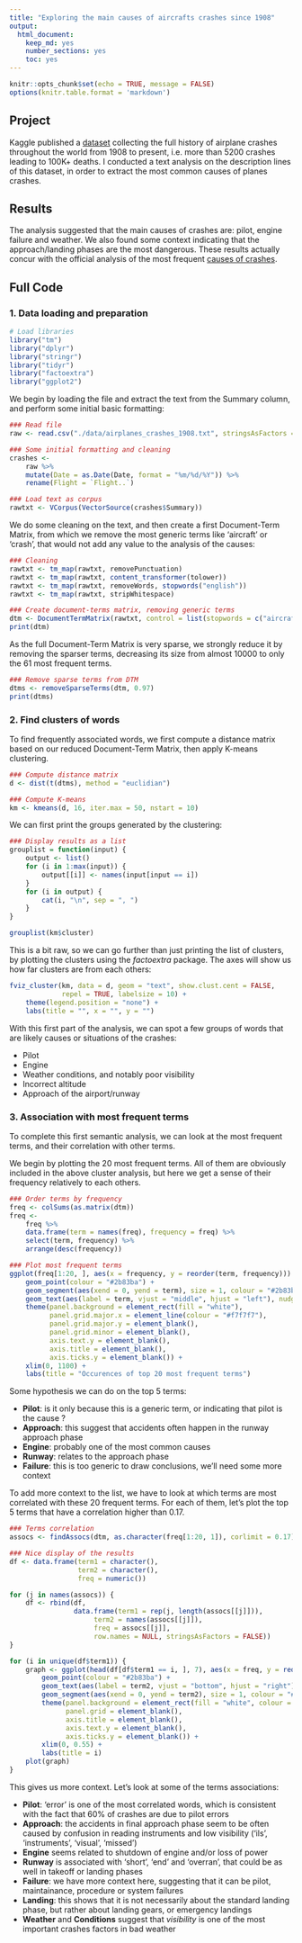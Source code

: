 ```yaml
---
title: "Exploring the main causes of aircrafts crashes since 1908"
output: 
  html_document: 
    keep_md: yes
    number_sections: yes
    toc: yes
---
```


```r
knitr::opts_chunk$set(echo = TRUE, message = FALSE)
options(knitr.table.format = 'markdown')
```

## Project

Kaggle published a [dataset](https://www.kaggle.com/saurograndi/airplane-crashes-since-1908) collecting the full history of airplane crashes throughout the world from 1908 to present, i.e. more than 5200 crashes leading to 100K+ deaths. I conducted a text analysis on the description lines of this dataset, in order to extract the most common causes of planes crashes. 

## Results

The analysis suggested that the main causes of crashes are: pilot, engine failure and weather. We also found some context indicating that the approach/landing phases are the most dangerous. These results actually concur with the official analysis of the most frequent [causes of crashes](http://www.planecrashinfo.com/cause.htm).

## Full Code

### 1. Data loading and preparation

```r
# Load libraries
library("tm")
library("dplyr")
library("stringr")
library("tidyr")
library("factoextra")
library("ggplot2")
```

We begin by loading the file and extract the text from the Summary column, and perform some initial basic formatting:

```r
### Read file
raw <- read.csv("./data/airplanes_crashes_1908.txt", stringsAsFactors = FALSE)

### Some initial formatting and cleaning
crashes <-
    raw %>%
    mutate(Date = as.Date(Date, format = "%m/%d/%Y")) %>%
    rename(Flight = `Flight..`)

### Load text as corpus
rawtxt <- VCorpus(VectorSource(crashes$Summary))
```

We do some cleaning on the text, and then create a first Document-Term Matrix, from which we remove the most generic terms like 'aircraft' or 'crash', that would not add any value to the analysis of the causes:  

```r
### Cleaning
rawtxt <- tm_map(rawtxt, removePunctuation)
rawtxt <- tm_map(rawtxt, content_transformer(tolower))
rawtxt <- tm_map(rawtxt, removeWords, stopwords("english"))
rawtxt <- tm_map(rawtxt, stripWhitespace)

### Create document-terms matrix, removing generic terms
dtm <- DocumentTermMatrix(rawtxt, control = list(stopwords = c("aircraft", "plane", "crashed", "crash", "flight", "flew", "killed", "due", "resulted", "cause", "caused", "one", "two")))
print(dtm)
```

As the full Document-Term Matrix is very sparse, we strongly reduce it by removing the sparser terms, decreasing its size from almost 10000 to only the 61 most frequent terms.

```r
### Remove sparse terms from DTM
dtms <- removeSparseTerms(dtm, 0.97)
print(dtms)
```

### 2. Find clusters of words

To find frequently associated words, we first compute a distance matrix based on our reduced Document-Term Matrix, then apply K-means clustering. 

```r
### Compute distance matrix
d <- dist(t(dtms), method = "euclidian")

### Compute K-means
km <- kmeans(d, 16, iter.max = 50, nstart = 10)
```

We can first print the groups generated by the clustering:

```r
### Display results as a list
grouplist = function(input) {
    output <- list()
    for (i in 1:max(input)) {
        output[[i]] <- names(input[input == i]) 
    }
    for (i in output) {
        cat(i, "\n", sep = ", ")
    }
}

grouplist(km$cluster)
```

This is a bit raw, so we can go further than just printing the list of clusters, by plotting the clusters using the *factoextra* package. The axes will show us how far clusters are from each others:

```r
fviz_cluster(km, data = d, geom = "text", show.clust.cent = FALSE, 
             repel = TRUE, labelsize = 10) +
    theme(legend.position = "none") +
    labs(title = "", x = "", y = "")
```

With this first part of the analysis, we can spot a few groups of words that are likely causes or situations of the crashes:   

* Pilot    
* Engine   
* Weather conditions, and notably poor visibility  
* Incorrect altitude  
* Approach of the airport/runway

### 3. Association with most frequent terms

To complete this first semantic analysis, we can look at the most frequent terms, and their correlation with other terms.

We begin by plotting the 20 most frequent terms. All of them are obviously included in the above cluster analysis, but here we get a sense of their frequency relatively to each others. 

```r
### Order terms by frequency
freq <- colSums(as.matrix(dtm))
freq <- 
    freq %>%
    data.frame(term = names(freq), frequency = freq) %>%
    select(term, frequency) %>%
    arrange(desc(frequency)) 

### Plot most frequent terms
ggplot(freq[1:20, ], aes(x = frequency, y = reorder(term, frequency))) + 
    geom_point(colour = "#2b83ba") + 
    geom_segment(aes(xend = 0, yend = term), size = 1, colour = "#2b83ba") +
    geom_text(aes(label = term, vjust = "middle", hjust = "left"), nudge_x = 10, size = 3.5) +
    theme(panel.background = element_rect(fill = "white"),
          panel.grid.major.x = element_line(colour = "#f7f7f7"),
          panel.grid.major.y = element_blank(),
          panel.grid.minor = element_blank(), 
          axis.text.y = element_blank(), 
          axis.title = element_blank(), 
          axis.ticks.y = element_blank()) +
    xlim(0, 1100) +
    labs(title = "Occurences of top 20 most frequent terms")
```

Some hypothesis we can do on the top 5 terms:

* __Pilot__: is it only because this is a generic term, or indicating that pilot is the cause ?  
* __Approach__: this suggest that accidents often happen in the runway approach phase  
* __Engine__: probably one of the most common causes  
* __Runway__: relates to the approach phase  
* __Failure__: this is too generic to draw conclusions, we'll need some more context  

To add more context to the list, we have to look at which terms are most correlated with these 20 frequent terms. For each of them, let's plot the top 5 terms that have a correlation higher than 0.17.

```r
### Terms correlation
assocs <- findAssocs(dtm, as.character(freq[1:20, 1]), corlimit = 0.17)
```


```r
### Nice display of the results
df <- data.frame(term1 = character(), 
                 term2 = character(), 
                 freq = numeric())

for (j in names(assocs)) {
    df <- rbind(df,
                data.frame(term1 = rep(j, length(assocs[[j]])),
                     term2 = names(assocs[[j]]), 
                     freq = assocs[[j]], 
                     row.names = NULL, stringsAsFactors = FALSE))
}

for (i in unique(df$term1)) {
    graph <- ggplot(head(df[df$term1 == i, ], 7), aes(x = freq, y = reorder(term2, freq))) + 
        geom_point(colour = "#2b83ba") + 
        geom_text(aes(label = term2, vjust = "bottom", hjust = "right"), nudge_y = 0.1, colour = "#636363", size = 3.5) +
        geom_segment(aes(xend = 0, yend = term2), size = 1, colour = "#2b83ba") +
        theme(panel.background = element_rect(fill = "white", colour = "#cccccc"),
              panel.grid = element_blank(), 
              axis.title = element_blank(), 
              axis.text.y = element_blank(), 
              axis.ticks.y = element_blank()) +
        xlim(0, 0.55) +
        labs(title = i)
    plot(graph)
}
```

This gives us more context. Let's look at some of the terms associations:  

* __Pilot__: 'error' is one of the most correlated words, which is consistent with the fact that 60% of crashes are due to pilot errors   
* __Approach__: the accidents in final approach phase seem to be often caused by confusion in reading instruments and low visibility ('ils', 'instruments', 'visual', 'missed')   
* __Engine__ seems related to shutdown of engine and/or loss of power  
* __Runway__ is associated with 'short', 'end' and 'overran', that could be as well in takeoff or landing phases  
* __Failure__: we have more context here, suggesting that it can be pilot, maintainance, procedure or system failures  
* __Landing__: this shows that it is not necessarily about the standard landing phase, but rather about landing gears, or emergency landings   
* __Weather__ and __Conditions__ suggest that _visibility_ is one of the most important crashes factors in bad weather
